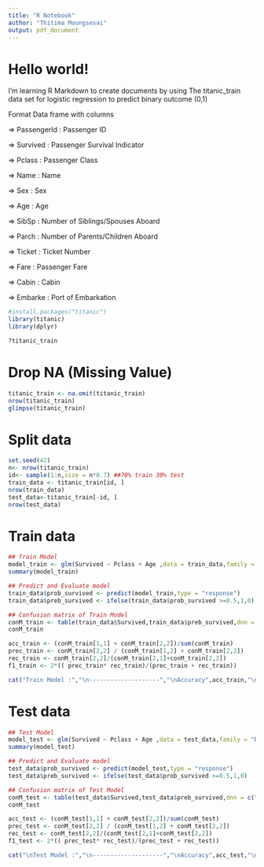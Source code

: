 ```yaml
---
title: "R Notebook"
author: "Thitima Moungsesai"
output: pdf_document
---
```


# **Hello world!**
I'm learning R Markdown to create documents by using The titanic_train data set for logistic regression to predict binary outcome (0,1)

Format
Data frame with columns

=> PassengerId : Passenger ID

=> Survived : Passenger Survival Indicator

=> Pclass : Passenger Class

=> Name : Name

=> Sex : Sex

=> Age : Age

=> SibSp : Number of Siblings/Spouses Aboard

=> Parch : Number of Parents/Children Aboard

=> Ticket : Ticket Number

=> Fare : Passenger Fare

=> Cabin : Cabin

=> Embarke : Port of Embarkation

```r
#install.packages("titanic")
library(titanic)
library(dplyr)

?titanic_train

```
# Drop NA (Missing Value)
```r
titanic_train <- na.omit(titanic_train)
nrow(titanic_train)
glimpse(titanic_train)

```
# Split data
```r
set.seed(42)
n<- nrow(titanic_train)
id<- sample(1:n,size = n*0.7) ##70% train 30% test
train_data <- titanic_train[id, ]
nrow(train_data)
test_data<-titanic_train[-id, ]
nrow(test_data)
```
# **Train data**
```r
## Train Model
model_train <- glm(Survived ~ Pclass + Age ,data = train_data,family = "binomial")
summary(model_train)
```

```r
## Predict and Evaluate model
train_data$prob_survived <- predict(model_train,type = "response")
train_data$preb_survived <- ifelse(train_data$prob_survived >=0.5,1,0)
```

```r
## Confusion matrix of Train Model
conM_train <- table(train_data$Survived,train_data$preb_survived,dnn = c("Predicted","Actual"))
conM_train

acc_train <- (conM_train[1,1] + conM_train[2,2])/sum(conM_train)
prec_train <- conM_train[2,2] / (conM_train[1,2] + conM_train[2,2])
rec_train <- conM_train[2,2]/(conM_train[2,1]+conM_train[2,2])
f1_train <- 2*(( prec_train* rec_train)/(prec_train + rec_train))

cat("Train Model :","\n--------------------","\nAccuracy",acc_train,"\nprecision",prec_train,"\nRecall",rec_train,"\nF1 score",f1_train)
```
# **Test data**
```r
## Test Model
model_test <- glm(Survived ~ Pclass + Age ,data = test_data,family = "binomial")
summary(model_test)
```

```r
## Predict and Evaluate model
test_data$prob_survived <- predict(model_test,type = "response")
test_data$preb_survived <- ifelse(test_data$prob_survived >=0.5,1,0)
```

```r
## Confusion matrix of Test Model
conM_test <- table(test_data$Survived,test_data$preb_survived,dnn = c("Predicted","Actual"))
conM_test

acc_test <- (conM_test[1,1] + conM_test[2,2])/sum(conM_test)
prec_test <- conM_test[2,2] / (conM_test[1,2] + conM_test[2,2])
rec_test <- conM_test[2,2]/(conM_test[2,1]+conM_test[2,2])
f1_test <- 2*(( prec_test* rec_test)/(prec_test + rec_test))

cat("\nTest Model :","\n--------------------","\nAccuracy",acc_test,"\nprecision",prec_test,"\nRecall",rec_test,"\nF1 score",f1_test)
```
















